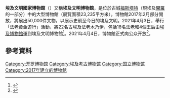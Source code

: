 {{Expand language|1=en|time=2021-04-05T17:09:06+00:00}}
{{Infobox museum
| name = 埃及文明國家博物館
| native_name = المتحف القومي للحضارة المصرية
| native_name_lang = ar
| logo = 
| image =
| caption = 
| alt = 
| map_type =
| map_caption = 
| map_size = 
| coordinates = {{coord|30.007529|31.248462|type:landmark_region:EG-C|format=dms|display=inline,title}}
| former_name = 
| established = 2017
| dissolved = 
| location = 埃及開羅Misr Al Qadimah Ad Deyorah
| type = [[歷史博物館|歷史博物館]]
| collection = 50,000項
| visitors = 
| director = 
| president = 
| curator = 
| publictransit = 
| network = 
| website = [http://nmec.gov.eg/ nmec.gov.eg]
}}
'''埃及文明國家博物館'''（{{lang-ar|المتحف القومي للحضارة المصرية}}）又稱'''埃及文明博物館'''，是位於古城[[福斯塔特|福斯塔特]]（現埃及[[開羅|開羅]]的一部分）中的大型博物館（展覽面積23,235平方米）。博物館2017年2月部分開放，將展出50,000件文物，以展示史前至今日的埃及文明。2021年4月3日，舉行「法老黃金遊行」活動，將22名古埃及法老木乃伊，包括18名法老和4個王后由[[埃及博物館|埃及博物館]]運到埃及文明博物館<ref>{{Cite web|title=埃及22法老女王木乃伊移師新博物館【短片】 (13:29)|url=https://news.mingpao.com/ins/國際/article/20210404/s00005/1617512370986/埃及22法老女王木乃伊移師新博物館【短片】|accessdate=2021-04-06|date=2021-04-04|work=明報新聞網|language=zh-hant|archive-date=2021-04-04|archive-url=https://web.archive.org/web/20210404102459/https://news.mingpao.com/ins/%E5%9C%8B%E9%9A%9B/article/20210404/s00005/1617512370986/%E5%9F%83%E5%8F%8A22%E6%B3%95%E8%80%81%E5%A5%B3%E7%8E%8B%E6%9C%A8%E4%B9%83%E4%BC%8A%E7%A7%BB%E5%B8%AB%E6%96%B0%E5%8D%9A%E7%89%A9%E9%A4%A8%E3%80%90%E7%9F%AD%E7%89%87%E3%80%91|dead-url=no}}</ref>。2021年4月4日，博物館正式向公众开放<ref>{{Cite web|title=埃及文明博物馆正式向公众开放|url=http://www.xinhuanet.com/culturepro/2021-04/05/c_1127294197.htm|accessdate=2021-04-06|date=2021-04-05|publisher=新华网|archive-date=2021-04-06|archive-url=https://web.archive.org/web/20210406070249/http://www.xinhuanet.com/culturepro/2021-04/05/c_1127294197.htm|dead-url=no}}</ref>。

== 參考資料 ==
{{Reflist}}

{{古埃及相關}}
{{埃及的博物館}}
[[Category:开罗博物馆|Category:开罗博物馆]]
[[Category:埃及考古博物馆|Category:埃及考古博物馆]]
[[Category:国立博物馆|Category:国立博物馆]]
[[Category:2017年建立的博物館|Category:2017年建立的博物館]]
